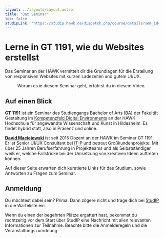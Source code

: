 ```yaml
---
layout: ../layouts/Layout.astro
title: "Dax Seminar"
toc: false
studipLink: 'https://studip.hawk.de/dispatch.php/course/details?sem_id=fc760068e7bca04db0eb188955db45f1'
---
```



# Lerne in GT&#160;1191, wie du Websites erstellst

<Lead>
  Das Seminar an der HAWK vermittelt dir die Grundlagen für die Erstellung von responsiven Websites mit kurzen Ladezeiten und gutem UI/UX.
</Lead>

<figure>
  <YouTube id="https://youtu.be/ioEGZMuh4BE" params="rel=0" />

  <figcaption>
    Worum es in diesem Seminar geht, erfährst du in diesem Video.
  </figcaption>
</figure>

## Auf einen Blick

**GT 1191** ist ein Seminar des Studiengangs Bachelor of Arts (BA) der Fakultät Gestaltung im [Kompetenzfeld Digital Environments](https://www.hawk.de/de/studium/studiengaenge/ba-gestaltung-hildesheim/kompetenzfelder/digital-environments) an der HAWK Hochschule für angewandte Wissenschaft und Kunst in Hildesheim. Es findet hybrid statt, also in Präsenz und online.

**[David Maciejewski](https://www.hawk.de/de/hochschule/organisation-und-personen/personenverzeichnis/david-maciejewski)** ist seit 2015 Dozent an der HAWK im Seminar GT 1191. Er ist Senior UI/UX Consultant bei [IT-P](https://it-p.de/) und betreut Großkundenprojekte. Mit über 25 Jahren Berufserfahrung in Projektteams und als Selbstständiger weiß er, welche Fallstricke bei der Umsetzung von kreativen Ideen auftreten können.

Auf dieser Seite erwarten dich kuratierte Links für das Studium, sowie Antworten zu Fragen zum Seminar.
## Anmeldung

Du möchtest dabei sein? Prima. Dann zögere nicht und trage dich bei <a href={frontmatter.studipLink} target="_blank" rel="noopener">StudIP</a> in die Warteliste ein.

Wenn du einen der begehrten Plätze ergattert hast, bekommst du rechtzeitig vor dem Start über StudIP eine Nachricht mit allen relevanten Informationen zur Teilnahme. Beachte bitte die Anmelderegeln und die Veranstaltungszuordnung.
